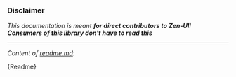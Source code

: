 
<Meta title="Readme.md*" />

### Disclaimer

_This documentation is meant **for direct contributors to Zen-UI**!_<br />
**_Consumers of this library don't have to read this_**

---

_Content of [readme.md](https://github.com/reciprocity/zen-ui/blob/main/README.md):_

<div style={{ boxShadow: '1px 2px 16px rgba(0, 0, 0, 0.1)', padding: '32px 32px' }}>
  <Description>{Readme}</Description>
</div>
